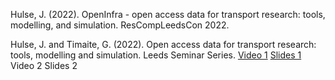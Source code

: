 Hulse, J. (2022). OpenInfra - open access data for transport research: tools, modelling, and simulation. ResCompLeedsCon 2022. 

Hulse, J. and Timaite, G. (2022).  Open access data for transport research: tools, modelling and simulation. Leeds Seminar Series. [Video 1](https://mymedia.leeds.ac.uk/Mediasite/Play/f1b2d0959c814423b60152af0cd1e8101d) [Slides 1](https://doi.org/10.5281/zenodo.6607129) Video 2 Slides 2